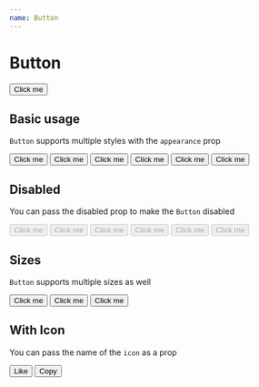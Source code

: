 ```yaml
---
name: Button
---
```



# Button

<Preview>
  <Button appearance="primary">Click me</Button>
</Preview>

<PropsTable of={Button} />

## Basic usage

`Button` supports multiple styles with the `appearance` prop

<Playground>
  <Stack>
    <Button appearance="primary">Click me</Button>
    <Button appearance="secondary">Click me</Button>
    <Button appearance="secondary-alt">Click me</Button>
    <Button appearance="info">Click me</Button>
    <Button appearance="accent">Click me</Button>
    <Button appearance="success">Click me</Button>
  </Stack>
</Playground>

## Disabled

You can pass the disabled prop to make the `Button` disabled

<Playground>
  <Stack>
    <Button disabled appearance="primary">
      Click me
    </Button>
    <Button disabled appearance="secondary">
      Click me
    </Button>
    <Button disabled appearance="secondary-alt">
      Click me
    </Button>
    <Button disabled appearance="info">
      Click me
    </Button>
    <Button disabled appearance="accent">
      Click me
    </Button>
    <Button disabled appearance="success">
      Click me
    </Button>
  </Stack>
</Playground>

## Sizes

`Button` supports multiple sizes as well

<Playground>
  <Stack>
    <Button size="large" appearance="secondary">
      Click me
    </Button>
    <Button appearance="secondary">Click me</Button>
    <Button size="small" appearance="secondary">
      Click me
    </Button>
  </Stack>
</Playground>

## With Icon

You can pass the name of the `icon` as a prop

<Playground>
  <Stack>
    <Button appearance="primary" icon="like">
      Like
    </Button>
    <Button appearance="secondary-alt" icon="paperclip">
      Copy
    </Button>
  </Stack>
</Playground>
